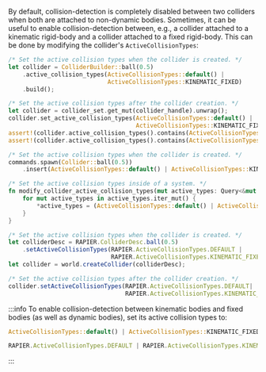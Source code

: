 

By default, collision-detection is completely disabled between two colliders when both are attached to non-dynamic bodies.
Sometimes, it can be useful to enable collision-detection between, e.g., a collider attached to a kinematic rigid-body
and a collider attached to a fixed rigid-body. This can be done by modifying the collider's `ActiveCollisionTypes`:

<rapier>

```rust
/* Set the active collision types when the collider is created. */
let collider = ColliderBuilder::ball(0.5)
    .active_collision_types(ActiveCollisionTypes::default() | 
                            ActiveCollisionTypes::KINEMATIC_FIXED)
    .build();
```
```rust
/* Set the active collision types after the collider creation. */
let collider = collider_set.get_mut(collider_handle).unwrap();
collider.set_active_collision_types(ActiveCollisionTypes::default() |
                                    ActiveCollisionTypes::KINEMATIC_FIXED);
assert!(collider.active_collision_types().contains(ActiveCollisionTypes::DYNAMIC_KINEMATIC));
assert!(collider.active_collision_types().contains(ActiveCollisionTypes::KINEMATIC_FIXED));
```

</rapier>
<bevy>

```rust
/* Set the active collision types when the collider is created. */
commands.spawn(Collider::ball(0.5))
    .insert(ActiveCollisionTypes::default() | ActiveCollisionTypes::KINEMATIC_FIXED);
```
```rust
/* Set the active collision types inside of a system. */
fn modify_collider_active_collision_types(mut active_types: Query<&mut ActiveCollisionTypes>) {
    for mut active_types in active_types.iter_mut() {
        *active_types = (ActiveCollisionTypes::default() | ActiveCollisionTypes::KINEMATIC_FIXED);
    }
}
```

</bevy>
<js>

```js
/* Set the active collision types when the collider is created. */
let colliderDesc = RAPIER.ColliderDesc.ball(0.5)
    .setActiveCollisionTypes(RAPIER.ActiveCollisionTypes.DEFAULT | 
                             RAPIER.ActiveCollisionTypes.KINEMATIC_FIXED);
let collider = world.createCollider(colliderDesc);
```
```js
/* Set the active collision types after the collider creation. */
collider.setActiveCollisionTypes(RAPIER.ActiveCollisionTypes.DEFAULT|
                                 RAPIER.ActiveCollisionTypes.KINEMATIC_FIXED);
```

</js>

:::info
To enable collision-detection between kinematic bodies and fixed bodies (as well as dynamic bodies),
set its active collision types to:

<notjs>

```rust
ActiveCollisionTypes::default() | ActiveCollisionTypes::KINEMATIC_FIXED
```

</notjs>

<js>

```js
RAPIER.ActiveCollisionTypes.DEFAULT | RAPIER.ActiveCollisionTypes.KINEMATIC_FIXED
```

</js>
:::